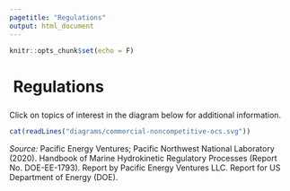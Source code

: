 ```yaml
---
pagetitle: "Regulations"
output: html_document
---
```


```r
knitr::opts_chunk$set(echo = F)
```

<div class="regs-body">

<div class="container">

<div class="row regs-row">

<h1>
  <span>
    <a href="./regs.html#reg-tree" style="text-decoration:none;">
    <i class="fa fa-arrow-circle-left" style="color:#0b56a6"></i>
    </a>
  </span>
  &nbsp;Regulations
</h1>

</div>

<div class="row regs-row regs-svg">
<p style="margin:auto; padding-top:7px;">Click on topics of interest in the diagram below for additional information.</p>
```r
cat(readLines("diagrams/commercial-noncompetitive-ocs.svg"))
```
</div>

<div class="row regs-row svg-src">
  <p><cite>Source:</cite> Pacific Energy Ventures; Pacific Northwest National Laboratory (2020). Handbook of Marine Hydrokinetic Regulatory Processes (Report No. DOE-EE-1793). Report by Pacific Energy Ventures LLC. Report for US Department of Energy (DOE).</p>
</div>

</div>
</div>